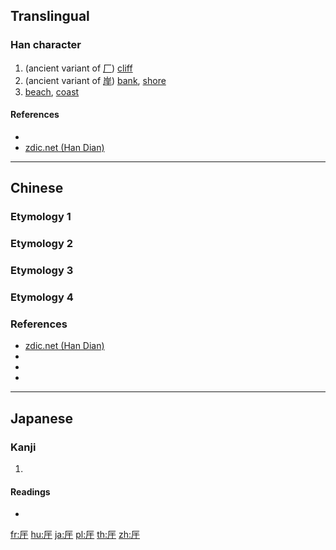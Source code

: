 {{character info/new}}
==Translingual==

===Han character===
{{Han char|rn=27|rad=厂|as=03|sn=5|four=|canj=MMJ|ids=⿸厂干}}

# (ancient variant of [[厂]]) [[cliff]]
# (ancient variant of [[岸]]) [[bank]], [[shore]]
# [[beach]], [[coast]]

====References====
* {{Han ref|kx=0160.210|dkj=02896|hdz=10068.060|uh=5388|ud=21384}}
* [http://www.zdic.net/zd/zi/ZdicE5Zdic8EZdic88.htm zdic.net (Han Dian)]

----

==Chinese==

===Etymology 1===
{{zh-see|厂|a}}

===Etymology 2===
{{zh-see|岸|a}}

===Etymology 3===
{{zh-see|𠨭|v}}

===Etymology 4===
{{zh-see|斥|v}}

===References===
* [http://www.zdic.net/zd/zi/ZdicE5Zdic8EZdic88.htm zdic.net (Han Dian)]
* {{R:twedu|B00277-001}}
* {{R:twedu|C00905-004}}
* {{R:twedu|A01752-008}}

----

==Japanese==

===Kanji===
{{ja-kanji|grade=|rs=厂03}}

# {{defn|lang=ja|sort=厂03}}

====Readings====
* {{ja-readings|on=[[かん]] (kan)|kun=[[がんだれ]] (gandare)}}

[[fr:厈]]
[[hu:厈]]
[[ja:厈]]
[[pl:厈]]
[[th:厈]]
[[zh:厈]]
